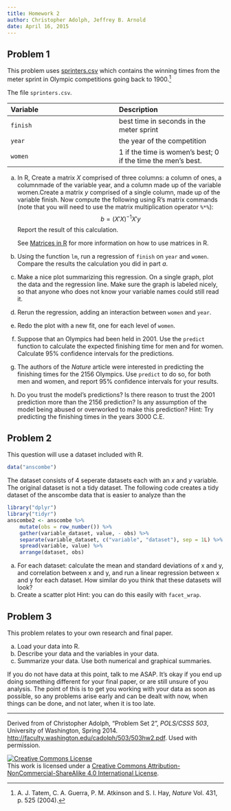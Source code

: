 ```yaml
---
title: Homework 2
author: Christopher Adolph, Jeffrey B. Arnold
date: April 16, 2015
---
```



## Problem 1

This problem uses [sprinters.csv](https://raw.githubusercontent.com/POLS503/pols_503_sp15/master/data/sprinters.csv) which contains the winning times from the \lnt{100} meter sprint in Olympic competitions going back to 1900.[^1]


The file `sprinters.csv`. 

| Variable | Description |
|:----|:----|
| `finish` |  best time in seconds in the \lnt{100} meter sprint |
| `year`   | the year of the competition |
| `women` |  1 if the time is women's best; 0 if the time the men's best. |

a. In R, Create a matrix $X$ comprised of three columns: a column of
   ones, a columnmade of the variable year, and a column made up of
   the variable women.Create a matrix $y$ comprised of a single
   column, made up of the variable finish. Now compute the following
   using R’s matrix commands (note that you will need to use the
   matrix multiplication operator `%*%`):
   $$
   b = (X' X)^{-1} X' y
   $$
   Report the result of this calculation.
   
   See [Matrices in R](http://pols503.github.io/pols_503_sp15/matrices_in_r.html) for more information on how to use matrices in R.

b. Using the function `lm`, run a regression of `finish` on `year` and `women`.
   Compare the results the calculation you did in part *a*.

c. Make a nice plot summarizing this regression.
  On a single graph, plot the data and the regression line.
   Make sure the graph is labeled nicely, so that anyone who does not know your variable names could still read it.

d. Rerun the regression, adding an interaction between `women` and `year`.

e. Redo the plot with a new fit, one for each level of `women`.

f. Suppose that an Olympics had been held in 2001.
   Use the `predict` function to calculate the expected finishing time for men and for women.
   Calculate 95% confidence intervals for the predictions.

g. The authors of the *Nature* article were interested in predicting the finishing times for the 2156 Olympics.
   Use `predict` to do so, for both men and women, and report 95% confidence intervals for your results.

h. Do you trust the model’s predictions? Is there reason to trust the 2001 prediction more than the 2156 prediction?
   Is any assumption of the model being abused or overworked to make this prediction?
   Hint: Try predicting the finishing times in the years 3000 C.E.

## Problem 2

This question will use a dataset included with R.
```r
data("anscombe")
```
The dataset consists of 4 seperate datasets each with an $x$ and $y$ variable.
The original dataset is not a tidy dataset.
The following code creates a tidy dataset of the anscombe data that is easier to analyze than the 
```r
library("dplyr")
library("tidyr")
anscombe2 <- anscombe %>%
	mutate(obs = row_number()) %>%
	gather(variable_dataset, value, - obs) %>%
	separate(variable_dataset, c("variable", "dataset"), sep = 1L) %>%
	spread(variable, value) %>%
	arrange(dataset, obs)

```

a. For each dataset: calculate the mean and standard deviations of x and y, and correlation between x and y, and run a linear regression between x and y for each dataset. How similar do you think that these datasets will look?
b. Create a scatter plot Hint: you can do this easily with `facet_wrap`.

## Problem 3

This problem relates to your own research and final paper.

a. Load your data into R.
a. Describe your data and the variables in your data.
b. Summarize your data. Use both numerical and graphical summaries. 

If you do not have data at this point, talk to me ASAP. 
It's okay if you end up doing something different for your final paper, or are still unsure of you analysis.
The point of this is to get you working with your data as soon as possible, so any problems arise early and can be dealt with now, when things can be done, and not later, when it is too late.


[^1]:  A. J. Tatem, C. A. Guerra, P. M. Atkinson and S. I.  Hay, *Nature* Vol. 431, p. 525 (2004).

* * *

Derived from of Christopher Adolph, "Problem Set 2", *POLS/CSSS 503*, University of Washington, Spring 2014. <http://faculty.washington.edu/cadolph/503/503hw2.pdf>. Used with permission.

<a rel="license" href="http://creativecommons.org/licenses/by-nc-sa/4.0/"><img alt="Creative Commons License" style="border-width:0" src="https://i.creativecommons.org/l/by-nc-sa/4.0/88x31.png" /></a><br />This work is licensed under a <a rel="license" href="http://creativecommons.org/licenses/by-nc-sa/4.0/">Creative Commons Attribution-NonCommercial-ShareAlike 4.0 International License</a>.

